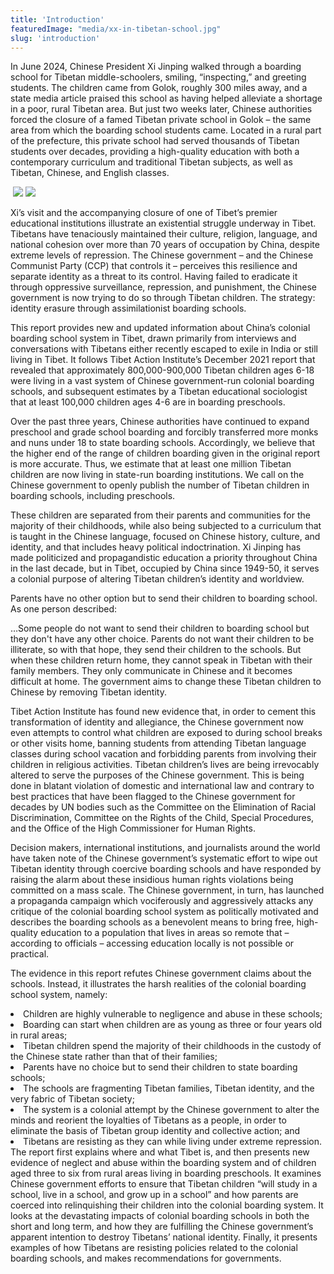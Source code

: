 ```yaml
---
title: 'Introduction'
featuredImage: "media/xx-in-tibetan-school.jpg"
slug: 'introduction'
---
```


In June 2024, Chinese President Xi Jinping walked through a boarding school for Tibetan middle-schoolers, smiling, “inspecting,” and greeting students. The children came from Golok, roughly 300 miles away, and a state media article praised this school as having helped alleviate a shortage in a poor, rural Tibetan area. But just two weeks later, Chinese authorities forced the closure of a famed Tibetan private school in Golok – the same area from which the boarding school students came. Located in a rural part of the prefecture, this private school had served thousands of Tibetan students over decades, providing a high-quality education with both a contemporary curriculum and traditional Tibetan subjects, as well as Tibetan, Chinese, and English classes.

<Img>
<img class="w-1/2 p-4" src="media/xx-in-tibetan-school.jpg"/>
<img class="w-1/2 p-4" src="media/hostel-room.jpg"/>
</Img>

Xi’s visit and the accompanying closure of one of Tibet’s premier educational institutions illustrate an existential struggle underway in Tibet. Tibetans have tenaciously maintained their culture, religion, language, and national cohesion over more than 70 years of occupation by China, despite extreme levels of repression. The Chinese government – and the Chinese Communist Party (CCP) that controls it – perceives this resilience and separate identity as a threat to its control. Having failed to eradicate it through oppressive surveillance, repression, and punishment, the Chinese government is now trying to do so through Tibetan children. The strategy: identity erasure through assimilationist boarding schools. 

This report provides new and updated information about China’s colonial boarding school system in Tibet, drawn primarily from interviews and conversations with Tibetans either recently escaped to exile in India or still living in Tibet. It follows Tibet Action Institute’s December 2021 report that revealed that approximately 800,000-900,000 Tibetan children ages 6-18 were living in a vast system of Chinese government-run colonial boarding schools, and subsequent estimates by a Tibetan educational sociologist that at least 100,000 children ages 4-6 are in boarding preschools. 

Over the past three years, Chinese authorities have continued to expand preschool and grade school boarding and forcibly transferred more monks and nuns under 18 to state boarding schools. Accordingly, we believe that the higher end of the range of children boarding given in the original report is more accurate. Thus, we estimate that at least one million Tibetan children are now living in state-run boarding institutions. We call on the Chinese government to openly publish the number of Tibetan children in boarding schools, including preschools.

These children are separated from their parents and communities for the majority of their childhoods, while also being subjected to a curriculum that is taught in the Chinese language, focused on Chinese history, culture, and identity, and that includes heavy political indoctrination. Xi Jinping has made politicized and propagandistic education a priority throughout China in the last decade, but in Tibet, occupied by China since 1949-50, it serves a colonial purpose of altering Tibetan children’s identity and worldview.

Parents have no other option but to send their children to boarding school. As one person described:

<QuotePrimary>
    …Some people do not want to send their children to boarding school but they don't have any other choice. Parents do not want their children to be illiterate, so with that hope, they send their children to the schools. But when these children return home, they cannot speak in Tibetan with their family members. They only communicate in Chinese and it becomes difficult at home. The government aims to change these Tibetan children to Chinese by removing Tibetan identity.
</QuotePrimary>


Tibet Action Institute has found new evidence that, in order to cement this transformation of identity and allegiance, the Chinese government now even attempts to control what children are exposed to during school breaks or other visits home, banning students from attending Tibetan language classes during school vacation and forbidding parents from involving their children in religious activities. Tibetan children’s lives are being irrevocably altered to serve the purposes of the Chinese government. This is being done in blatant violation of domestic and international law and contrary to best practices that have been flagged to the Chinese government for decades by UN bodies such as the Committee on the Elimination of Racial Discrimination, Committee on the Rights of the Child, Special Procedures, and the Office of the High Commissioner for Human Rights.

Decision makers, international institutions, and journalists around the world have taken note of the Chinese government’s systematic effort to wipe out Tibetan identity through coercive boarding schools and have responded by raising the alarm about these insidious human rights violations being committed on a mass scale. The Chinese government, in turn, has launched a propaganda campaign which vociferously and aggressively attacks any critique of the colonial boarding school system as politically motivated and describes the boarding schools as a benevolent means to bring free, high-quality education to a population that lives in areas so remote that – according to officials – accessing education locally is not possible or practical.

The evidence in this report refutes Chinese government claims about the schools. Instead, it illustrates the harsh realities of the colonial boarding school system, namely:

<List list="list-disc">
        <li>Children are highly vulnerable to negligence and abuse in these schools;</li>
        <li>Boarding can start when children are as young as three or four years old in rural areas;</li>
        <li>Tibetan children spend the majority of their childhoods in the custody of the Chinese state rather than that of their families;</li>
        <li>Parents have no choice but to send their children to state boarding schools;</li>
        <li>The schools are fragmenting Tibetan families, Tibetan identity, and the very fabric of Tibetan society;</li>
        <li>The system is a colonial attempt by the Chinese government to alter the minds and reorient the loyalties of Tibetans as a people, in order to eliminate the basis of Tibetan group identity and collective action; and</li>
        <li>Tibetans are resisting as they can while living under extreme repression.</li>
</List>
The report first explains where and what Tibet is, and then presents new evidence of neglect and abuse within the boarding system and of children aged three to six from rural areas living in boarding preschools. It examines Chinese government efforts to ensure that Tibetan children “will study in a school, live in a school, and grow up in a school” and how parents are coerced into relinquishing their children into the colonial boarding system. It looks at the devastating impacts of colonial boarding schools in both the short and long term, and how they are fulfilling the Chinese government’s apparent intention to destroy Tibetans’ national identity. Finally, it presents examples of how Tibetans are resisting policies related to the colonial boarding schools, and makes recommendations for governments.